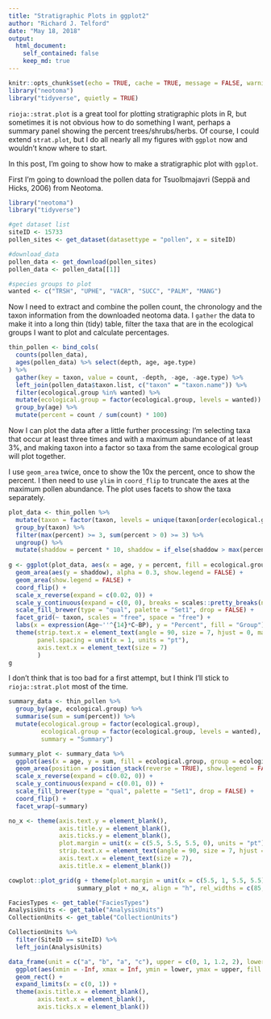 ```yaml
---
title: "Stratigraphic Plots in ggplot2"
author: "Richard J. Telford"
date: "May 18, 2018"
output: 
  html_document:
    self_contained: false
    keep_md: true
---
```


```r
knitr::opts_chunk$set(echo = TRUE, cache = TRUE, message = FALSE, warning = FALSE)
library("neotoma")
library("tidyverse", quietly = TRUE)
```

`rioja::strat.plot` is a great tool for plotting stratigraphic plots in R, but sometimes it is not obvious how to do something I want, perhaps a summary panel showing the percent trees/shrubs/herbs. Of course, I could extend `strat.plot`, but I do all nearly all my figures with `ggplot` now and wouldn't know where to start.

In this post, I'm going to show how to make a stratigraphic plot with `ggplot`.

First I'm going to download the pollen data for Tsuolbmajavri (Seppä and Hicks, 2006) from Neotoma.

```r
library("neotoma")
library("tidyverse")

#get dataset list
siteID <- 15733
pollen_sites <- get_dataset(datasettype = "pollen", x = siteID)

#download_data
pollen_data <- get_download(pollen_sites)
pollen_data <- pollen_data[[1]]

#species groups to plot
wanted <- c("TRSH", "UPHE", "VACR", "SUCC", "PALM", "MANG")

```

Now I need to extract and combine the pollen count, the chronology and the taxon information from the downloaded neotoma data. I `gather` the data to make it into a long thin (tidy) table, filter the taxa that are in the ecological groups I want to plot and calculate percentages.  

```r
thin_pollen <- bind_cols(
  counts(pollen_data),
  ages(pollen_data) %>% select(depth, age, age.type)
) %>% 
  gather(key = taxon, value = count, -depth, -age, -age.type) %>% 
  left_join(pollen_data$taxon.list, c("taxon" = "taxon.name")) %>% 
  filter(ecological.group %in% wanted) %>% 
  mutate(ecological.group = factor(ecological.group, levels = wanted)) %>% 
  group_by(age) %>% 
  mutate(percent = count / sum(count) * 100)

```

Now I can plot the data after a little further processing: I'm selecting taxa that occur at least three times and with a maximum abundance of at least 3%, and making taxon into a factor so taxa from the same ecological group will plot together.

I use `geom_area` twice, once to show the 10x the percent, once to show the percent. I then need to use `ylim` in `coord_flip` to truncate the axes at the maximum pollen abundance. The plot uses facets to show the taxa separately. 

```r
plot_data <- thin_pollen %>% 
  mutate(taxon = factor(taxon, levels = unique(taxon[order(ecological.group)]))) %>% 
  group_by(taxon) %>% 
  filter(max(percent) >= 3, sum(percent > 0) >= 3) %>% 
  ungroup() %>% 
  mutate(shaddow = percent * 10, shaddow = if_else(shaddow > max(percent), max(percent), shaddow))
  
g <- ggplot(plot_data, aes(x = age, y = percent, fill = ecological.group)) +
  geom_area(aes(y = shaddow), alpha = 0.3, show.legend = FALSE) +
  geom_area(show.legend = FALSE) +
  coord_flip() +
  scale_x_reverse(expand = c(0.02, 0)) +
  scale_y_continuous(expand = c(0, 0), breaks = scales::pretty_breaks(n = 2)) +
  scale_fill_brewer(type = "qual", palette = "Set1", drop = FALSE) +
  facet_grid(~ taxon, scales = "free", space = "free") +
  labs(x = expression(Age~''^{14}*C~BP), y = "Percent", fill = "Group") + 
  theme(strip.text.x = element_text(angle = 90, size = 7, hjust = 0, margin = unit(rep(1, 4), unit = "pt")), 
        panel.spacing = unit(x = 1, units = "pt"),
        axis.text.x = element_text(size = 7)
        )
g
```


I don't think that is too bad for a first attempt, but I think I'll stick to `rioja::strat.plot` most of the time. 




```r
summary_data <- thin_pollen %>% 
  group_by(age, ecological.group) %>% 
  summarise(sum = sum(percent)) %>% 
  mutate(ecological.group = factor(ecological.group), 
         ecological.group = factor(ecological.group, levels = wanted), 
         summary = "Summary") 

summary_plot <- summary_data %>% 
  ggplot(aes(x = age, y = sum, fill = ecological.group, group = ecological.group)) +
  geom_area(position = position_stack(reverse = TRUE), show.legend = FALSE) +
  scale_x_reverse(expand = c(0.02, 0)) +
  scale_y_continuous(expand = c(0.01, 0)) +
  scale_fill_brewer(type = "qual", palette = "Set1", drop = FALSE) + 
  coord_flip() +
  facet_wrap(~summary)

no_x <- theme(axis.text.y = element_blank(),
              axis.title.y = element_blank(),
              axis.ticks.y = element_blank(),
              plot.margin = unit(x = c(5.5, 5.5, 5.5, 0), units = "pt"), 
              strip.text.x = element_text(angle = 90, size = 7, hjust = 0, vjust = 0, margin = unit(rep(1, 4), unit = "pt")),
              axis.text.x = element_text(size = 7),
              axis.title.x = element_blank())

cowplot::plot_grid(g + theme(plot.margin = unit(x = c(5.5, 1, 5.5, 5.5), units = "pt")), 
                   summary_plot + no_x, align = "h", rel_widths = c(85, 15), axis = c("t", "b"))
```

```r
FaciesTypes <- get_table("FaciesTypes")
AnalysisUnits <- get_table("AnalysisUnits")
CollectionUnits <- get_table("CollectionUnits")
```

```r
CollectionUnits %>%
  filter(SiteID == siteID) %>% 
  left_join(AnalysisUnits)

```

```r
data_frame(unit = c("a", "b", "a", "c"), upper = c(0, 1, 1.2, 2), lower =c(1, 1.2, 2, 2.5)) %>% 
  ggplot(aes(xmin = -Inf, xmax = Inf, ymin = lower, ymax = upper, fill = unit)) +
  geom_rect() +
  expand_limits(x = c(0, 1)) +
  theme(axis.title.x = element_blank(), 
        axis.text.x = element_blank(),
        axis.ticks.x = element_blank())

```


